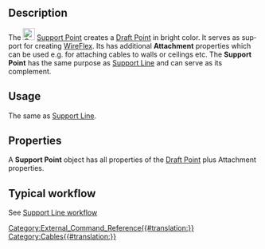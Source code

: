 <languages/>

<div lang="en" dir="ltr" class="mw-content-ltr">
{{Docnav
|[[Cables_Material|Material]]
|[[Cables_SupportLine|Support Line]]
|[[Cables_Workbench|Cables]]
|IconL=Cables_Material.svg
|IconR=Cables_SupportLine.svg
|IconC=Cables_workbench_icon.svg
}}
</div>

<div lang="en" dir="ltr" class="mw-content-ltr">
{{GuiCommand
|Name=Cables SupportPoint
|MenuLocation=Cable Support → Support Point
|Workbenches=[[Cables_Workbench|Cables]]
|Shortcut=
|Version=1.0
|SeeAlso=[[Cables_Cable|Cables Cable]], [[Cables_CableBox|Cables CableBox]], [[Cables_SupportLine|Cables SupportLine]]
}}
</div>

<div lang="en" dir="ltr" class="mw-content-ltr">
==Description==
</div>

<div lang="en" dir="ltr" class="mw-content-ltr">
The [[Image:Cables_SupportPoint.svg|24px]] [[Cables_SupportPoint|Support Point]] creates a [[Draft_Point|Draft Point]] in bright color. It serves as support for creating [[Cables_WireFlex|WireFlex]]. Its has additional '''Attachment''' properties which can be used e.g. for attaching cables to walls or ceilings etc. The '''Support Point''' has the same purpose as [[Cables_SupportLine|Support Line]] and can serve as its complement.
</div>

<div lang="en" dir="ltr" class="mw-content-ltr">
==Usage==
</div>

<div lang="en" dir="ltr" class="mw-content-ltr">
The same as [[Cables_SupportLine|Support Line]].
</div>

<div lang="en" dir="ltr" class="mw-content-ltr">
==Properties==
</div>

<div lang="en" dir="ltr" class="mw-content-ltr">
A '''Support Point''' object has all properties of the [[Draft_Point#Properties|Draft Point]] plus Attachment properties.
</div>

<div lang="en" dir="ltr" class="mw-content-ltr">
==Typical workflow==
</div>

<div lang="en" dir="ltr" class="mw-content-ltr">
See [[Cables_SupportLine#Typical workflow|Support Line workflow]]
</div>


<div lang="en" dir="ltr" class="mw-content-ltr">
{{Docnav
|[[Cables_Material|Material]]
|[[Cables_SupportLine|Support Line]]
|[[Cables_Workbench|Cables]]
|IconL=Cables_Material.svg
|IconR=Cables_SupportLine.svg
|IconC=Cables_workbench_icon.svg
}}
</div>

[[Category:External_Command_Reference{{#translation:}}]]
[[Category:Cables{{#translation:}}]]